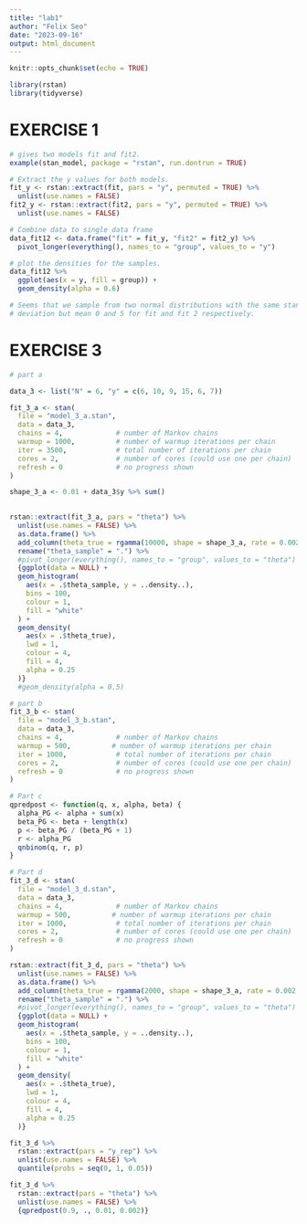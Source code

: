 ```yaml
---
title: "lab1"
author: "Felix Seo"
date: "2023-09-16"
output: html_document
---
```


```r
knitr::opts_chunk$set(echo = TRUE)
```


```r
library(rstan)
library(tidyverse)
```

# EXERCISE 1

```r
# gives two models fit and fit2.
example(stan_model, package = "rstan", run.dontrun = TRUE)

# Extract the y values for both models.
fit_y <- rstan::extract(fit, pars = "y", permuted = TRUE) %>% 
  unlist(use.names = FALSE) 
fit2_y <- rstan::extract(fit2, pars = "y", permuted = TRUE) %>% 
  unlist(use.names = FALSE) 

# Combine data to single data frame
data_fit12 <- data.frame("fit" = fit_y, "fit2" = fit2_y) %>% 
  pivot_longer(everything(), names_to = "group", values_to = "y")

# plot the densities for the samples.
data_fit12 %>% 
  ggplot(aes(x = y, fill = group)) +
  geom_density(alpha = 0.6)

# Seems that we sample from two normal distributions with the same standard 
# deviation but mean 0 and 5 for fit and fit 2 respectively. 
```

# EXERCISE 3

```r
# part a

data_3 <- list("N" = 6, "y" = c(6, 10, 9, 15, 6, 7))

fit_3_a <- stan(
  file = "model_3_a.stan",
  data = data_3,
  chains = 4,             # number of Markov chains
  warmup = 1000,          # number of warmup iterations per chain
  iter = 3500,            # total number of iterations per chain
  cores = 2,              # number of cores (could use one per chain)
  refresh = 0             # no progress shown
)

shape_3_a <- 0.01 + data_3$y %>% sum()
  

rstan::extract(fit_3_a, pars = "theta") %>% 
  unlist(use.names = FALSE) %>% 
  as.data.frame() %>% 
  add_column(theta_true = rgamma(10000, shape = shape_3_a, rate = 0.002 + 6)) %>% 
  rename("theta_sample" = ".") %>%
  #pivot_longer(everything(), names_to = "group", values_to = "theta") %>% 
  {ggplot(data = NULL) +
  geom_histogram(
    aes(x = .$theta_sample, y = ..density..), 
    bins = 100, 
    colour = 1,
    fill = "white"
  ) +
  geom_density(
    aes(x = .$theta_true), 
    lwd = 1,
    colour = 4,
    fill = 4, 
    alpha = 0.25
  )} 
  #geom_density(alpha = 0.5)
```

```r
# part b
fit_3_b <- stan(
  file = "model_3_b.stan",
  data = data_3,
  chains = 4,             # number of Markov chains
  warmup = 500,          # number of warmup iterations per chain
  iter = 1000,            # total number of iterations per chain
  cores = 2,              # number of cores (could use one per chain)
  refresh = 0             # no progress shown
)


```


```r
# Part c
qpredpost <- function(q, x, alpha, beta) {
  alpha_PG <- alpha + sum(x)
  beta_PG <- beta + length(x)
  p <- beta_PG / (beta_PG + 1)
  r <- alpha_PG 
  qnbinom(q, r, p)
}
```

```r
# Part d
fit_3_d <- stan(
  file = "model_3_d.stan",
  data = data_3,
  chains = 4,             # number of Markov chains
  warmup = 500,          # number of warmup iterations per chain
  iter = 1000,            # total number of iterations per chain
  cores = 2,              # number of cores (could use one per chain)
  refresh = 0             # no progress shown
)

rstan::extract(fit_3_d, pars = "theta") %>% 
  unlist(use.names = FALSE) %>% 
  as.data.frame() %>% 
  add_column(theta_true = rgamma(2000, shape = shape_3_a, rate = 0.002 + 6)) %>% 
  rename("theta_sample" = ".") %>%
  #pivot_longer(everything(), names_to = "group", values_to = "theta") %>% 
  {ggplot(data = NULL) +
  geom_histogram(
    aes(x = .$theta_sample, y = ..density..), 
    bins = 100, 
    colour = 1,
    fill = "white"
  ) +
  geom_density(
    aes(x = .$theta_true), 
    lwd = 1,
    colour = 4,
    fill = 4, 
    alpha = 0.25
  )} 

```

```r
fit_3_d %>% 
  rstan::extract(pars = "y_rep") %>% 
  unlist(use.names = FALSE) %>% 
  quantile(probs = seq(0, 1, 0.05))

fit_3_d %>% 
  rstan::extract(pars = "theta") %>% 
  unlist(use.names = FALSE) %>%
  {qpredpost(0.9, ., 0.01, 0.002)}
```

